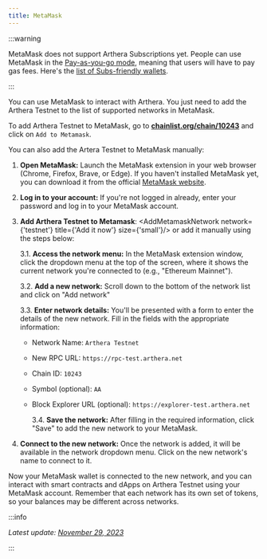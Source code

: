 ```yaml
---
title: MetaMask
---
```


:::warning

MetaMask does not support Arthera Subscriptions yet. People can use MetaMask in the [Pay-as-you-go mode](https://docs.arthera.net/learn/about-arthera/transaction-fees#pay-as-you-go-mode), meaning that users will have to pay gas fees. Here's the [list of Subs-friendly wallets](https://docs.arthera.net/learn/about-arthera/transaction-fees#pay-as-you-go-mode).

:::

You can use MetaMask to interact with Arthera. You just need to add the Arthera Testnet to the list of supported networks in MetaMask.

To add Arthera Testnet to MetaMask, go to **[chainlist.org/chain/10243](https://chainlist.org/chain/10243)** and click on `Add to Metamask`.

You can also add the Artera Testnet to MetaMask manually:

1. **Open MetaMask:**
   Launch the MetaMask extension in your web browser (Chrome, Firefox, Brave, or Edge). If you haven't installed MetaMask yet, you can download it from the official [MetaMask website](https://metamask.io/download/).

2. **Log in to your account:**
   If you're not logged in already, enter your password and log in to your MetaMask account.

3. **Add Arthera Testnet to Metamask**: <AddMetamaskNetwork network={'testnet'} title={'Add it now'} size={'small'}/> or add it manually using the steps below:

   3.1. **Access the network menu:**
   In the MetaMask extension window, click the dropdown menu at the top of the screen, where it shows the current network you're connected to (e.g., "Ethereum Mainnet").

   3.2. **Add a new network:** Scroll down to the bottom of the network list and click on "Add network"

   3.3. **Enter network details:** You'll be presented with a form to enter the details of the new network. Fill in the fields with the appropriate information:

   - Network Name: `Arthera Testnet`
   - New RPC URL: `https://rpc-test.arthera.net`
   - Chain ID: `10243`
   - Symbol (optional): `AA`
   - Block Explorer URL (optional): `https://explorer-test.arthera.net`

     3.4. **Save the network:** After filling in the required information, click "Save" to add the new network to your MetaMask.

4. **Connect to the new network:** Once the network is added, it will be available in the network dropdown menu. Click on the new network's name to connect to it.

Now your MetaMask wallet is connected to the new network, and you can interact with smart contracts and dApps on Arthera Testnet using your MetaMask account.
Remember that each network has its own set of tokens, so your balances may be different across networks.

:::info

_Latest update: [November 29, 2023](https://github.com/artheranet/arthera-docs)_

:::
